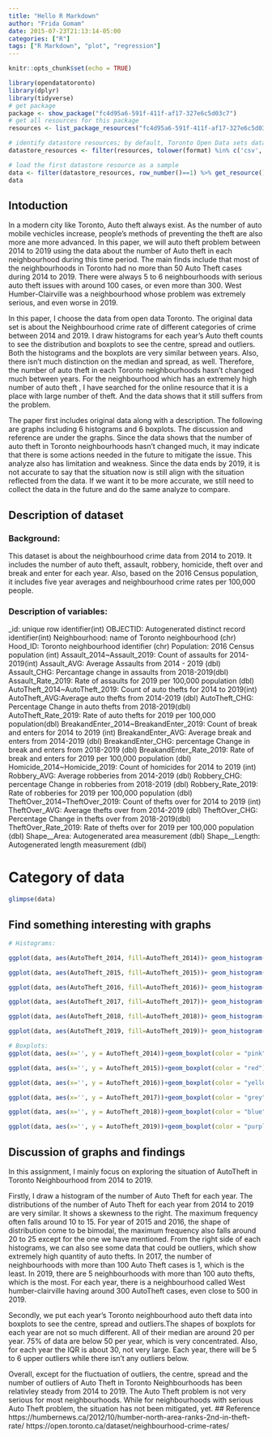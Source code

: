 ```yaml
---
title: "Hello R Markdown"
author: "Frida Gomam"
date: 2015-07-23T21:13:14-05:00
categories: ["R"]
tags: ["R Markdown", "plot", "regression"]
---
```


```r
knitr::opts_chunk$set(echo = TRUE)
```

```r
library(opendatatoronto)
library(dplyr)
library(tidyverse)
# get package
package <- show_package("fc4d95a6-591f-411f-af17-327e6c5d03c7")
# get all resources for this package
resources <- list_package_resources("fc4d95a6-591f-411f-af17-327e6c5d03c7")

# identify datastore resources; by default, Toronto Open Data sets datastore resource format to CSV for non-geospatial and GeoJSON for geospatial resources
datastore_resources <- filter(resources, tolower(format) %in% c('csv', 'geojson'))

# load the first datastore resource as a sample
data <- filter(datastore_resources, row_number()==1) %>% get_resource()
data
```

## Intoduction
In a modern city like Toronto, Auto theft always exist. As the number of auto mobile vechicles increase, people's methods of preventing the theft are also more ane more advanced. In this paper, we will auto theft problem between 2014 to 2019 using the data about the number of Auto theft in each neighbourhood during this time period. The main finds include that most of the neighbourhoods in Toronto had no more than 50 Auto Theft cases during 2014 to 2019. There were always 5 to 6 neighbourhoods with serious auto theft issues with around 100 cases, or even more than 300. West Humber-Clairville was a neighbourhood whose problem was extremely serious, and even worse in 2019.

In this paper, I choose the data from open data Toronto. The original data set is about the Neighbourhood crime rate of different categories of crime between 2014 and 2019. I draw histograms for each year's Auto theft counts to see the distribution and boxplots to see the centre, spread and outliers. Both the histograms and the boxplots are very similar between years. Also, there isn't much distinction on the median and spread, as well. Therefore, the number of auto theft in each Toronto neighbourhoods hasn't changed much between years. For the neighbourhood which has an extremely high number of auto theft , I have searched for the online resource that it is a place with large number of theft. And the data shows that it still suffers from the problem.

The paper first includes original data along with a description. The following are graphs including 6 histograms and 6 boxplots. The discussion and reference are under the graphs. Since the data shows that the number of auto theft in Toronto neighbourhoods hasn't changed much, it may indicate that there is some actions needed in the future to mitigate the issue. This analyze also has limitation and weakness. Since the data ends by 2019, it is not accurate to say that the situation now is still align with the situation reflected from the data. If we want it to be more accurate, we still need to collect the data in the future and do the same analyze to compare.

## Description of dataset
### Background:
This dataset is about the neighbourhood crime data from 2014 to 2019. It includes the number of auto theft, assault, robbery, homicide, theft over and break and enter for each year. Also, based on the 2016 Census population, it includes five year averages and neighbourhood crime rates per 100,000 people.

### Description of variables:
_id: unique row identifier(int)
OBJECTID: Autogenerated distinct record identifier(int)
Neighbourhood: name of Toronto neighbourhood (chr)
Hood_ID: Toronto neighbourhood identifier (chr)
Population: 2016 Census population (int)
Assault_2014~Assault_2019: Count of assaults for 2014-2019(int)
Assault_AVG: Average Assaults from 2014 - 2019 (dbl)
Assault_CHG: Percantage change in assaults from 2018-2019(dbl)
Assault_Rate_2019: Rate of assaults for 2019 per 100,000 population (dbl)
AutoTheft_2014~AutoTheft_2019: Count of auto thefts for 2014 to 2019(int)
AutoTheft_AVG:Average auto thefts from 2014-2019 (dbl)
AutoTheft_CHG: Percentage Change in auto thefts from 2018-2019(dbl)
AutoTheft_Rate_2019: Rate of auto thefts for 2019 per 100,000 population(dbl)
BreakandEnter_2014~BreakandEnter_2019: Count of break and enters for 2014 to 2019 (int)
BreakandEnter_AVG: Average break and enters from 2014-2019 (dbl) BreakandEnter_CHG: percentage Change in break and enters from 2018-2019 (dbl)
BreakandEnter_Rate_2019: Rate of break and enters for 2019 per 100,000 population (dbl)
Homicide_2014~Homicide_2019: Count of homicides for 2014 to 2019 (int)
Robbery_AVG: Average robberies from 2014-2019 (dbl)
Robbery_CHG: percentage Change in robberies from 2018-2019 (dbl)
Robbery_Rate_2019: Rate of robberies for 2019 per 100,000 population (dbl)
TheftOver_2014~TheftOver_2019: Count of thefts over for 2014 to 2019 (int)
TheftOver_AVG: Average thefts over from 2014-2019 (dbl)
TheftOver_CHG: Percentage Change in thefts over from 2018-2019(dbl)
TheftOver_Rate_2019: Rate of thefts over for 2019 per 100,000 population (dbl)
Shape__Area: Autogenerated area measurement (dbl)
Shape__Length: Autogenerated length measurement (dbl)

# Category of data
```r
glimpse(data)
```

## Find something interesting with graphs
```r
# Histograms:

ggplot(data, aes(AutoTheft_2014, fill=AutoTheft_2014))+ geom_histogram(stat = "count", color = "pink", bins = 10)+labs(x = "Number of Auto Theft in 2014", y = "Frequency", title = "Histogram of number of Auto Theft in 2014", caption = "Source: Toronto Police Services")
```

```r
ggplot(data, aes(AutoTheft_2015, fill=AutoTheft_2015))+ geom_histogram(stat = "count", color = "red", bins = 10)+labs(x = "Number of Auto Theft in 2015", y = "Frequency", title = "Histogram of number of Auto Theft in 2015", caption = "Source: Toronto Police Services")

```

```r
ggplot(data, aes(AutoTheft_2016, fill=AutoTheft_2016))+ geom_histogram(stat = "count", color = "yellow", bins = 10)+labs(x = "Number of Auto Theft in 2016", y = "Frequency", title = "Histogram of number of Auto Theft in 2016", caption = "Source: Toronto Police Services")
```

```r
ggplot(data, aes(AutoTheft_2017, fill=AutoTheft_2017))+ geom_histogram(stat = "count",color = "grey", bins = 10)+labs(x = "Number of Auto Theft in 2017", y = "Frequency", title = "Histogram of number of Auto Theft in 2017", caption = "Source: Toronto Police Services")
```

```r
ggplot(data, aes(AutoTheft_2018, fill=AutoTheft_2018))+ geom_histogram(stat = "count", color = "blue", bins = 10)+labs(x = "Number of Auto Theft in 2018", y = "Frequency", title = "Histogram of number of Auto Theft in 2018", caption = "Source: Toronto Police Services")
```

```r
ggplot(data, aes(AutoTheft_2019, fill=AutoTheft_2019))+ geom_histogram(stat = "count", color = "purple", bins = 10)+labs(x = "Number of Auto Theft in 2019", y = "Frequency", title = "Histogram of number of Auto Theft in 2019", caption = "Source: Toronto Police Services")
```

```r
# Boxplots:
ggplot(data, aes(x='', y = AutoTheft_2014))+geom_boxplot(color = "pink")+labs(x = "", y = "Number of Auto theft", title = "Boxplots of number of Auto Theft in 2014", caption = "Source: Toronto Police Services")
```

```r
ggplot(data, aes(x='', y = AutoTheft_2015))+geom_boxplot(color = "red")+labs(x = "", y = "Number of Auto theft", title = "Boxplots of number of Auto Theft in 2015", caption = "Source: Toronto Police Services")
```

```r
ggplot(data, aes(x='', y = AutoTheft_2016))+geom_boxplot(color = "yellow")+labs(x = "", y = "Number of Auto theft", title = "Boxplots of number of Auto Theft in 2016", caption = "Source: Toronto Police Services")
```

```r
ggplot(data, aes(x='', y = AutoTheft_2017))+geom_boxplot(color = "grey")+labs(x = "", y = "Number of Auto theft", title = "Boxplots of number of Auto Theft in 2017", caption = "Source: Toronto Police Services")
```

```r
ggplot(data, aes(x='', y = AutoTheft_2018))+geom_boxplot(color = "blue")+labs(x = "", y = "Number of Auto theft", title = "Boxplots of number of Auto Theft in 2018", caption = "Source: Toronto Police Services")
```

```r
ggplot(data, aes(x='', y = AutoTheft_2019))+geom_boxplot(color = "purple")+labs(x = "", y = "Number of Auto theft", title = "Boxplots of number of Auto Theft in 2019", caption = "Source: Toronto Police Services")
```

## Discussion of graphs and findings

In this assignment, I mainly focus on exploring the situation of AutoTheft in Toronto Neighbourhood from 2014 to 2019.

Firstly, I draw a histogram of the number of Auto Theft for each year. The distributions of the number of Auto Theft for each year from 2014 to 2019 are very similar. It shows a skewness to the right. The maximum frequency often falls around 10 to 15. For year of 2015 and 2016, the shape of distribution come to be bimodal, the maximum frequency also falls around 20 to 25 except for the one we have mentioned. From the right side of each histograms, we can also see some data that could be outliers, which show extremely high quantity of auto thefts. In 2017, the number of neighbourhoods with more than 100 Auto Theft cases is 1, which is the least. In 2019, there are 5 neighbourhoods with more than 100 auto thefts, which is the most. For each year, there is a neighbourhood called West humber-clairville having around 300 AutoTheft cases, even close to 500 in 2019. 

Secondly, we put each year's Toronto neighbourhood auto theft data into boxplots to see the centre, spread and outliers.The shapes of boxplots for each year are not so much different. All of their median are around 20 per year. 75% of data are below 50 per year, which is very concentrated. Also, for each year the IQR is about 30, not very large. Each year, there will be 5 to 6 upper outliers while there isn't any outliers below. 

Overall, except for the fluctuation of outliers, the centre, spread and the number of outliers of Auto Theft in Toronto Neighbourhoods has been relativley steady from 2014 to 2019. The Auto Theft problem is not very serious for most neighbourhoods. While for neighbourhoods with serious Auto Theft problem, the situation has not been mitigated, yet.
## Reference
https://humbernews.ca/2012/10/humber-north-area-ranks-2nd-in-theft-rate/
https://open.toronto.ca/dataset/neighbourhood-crime-rates/